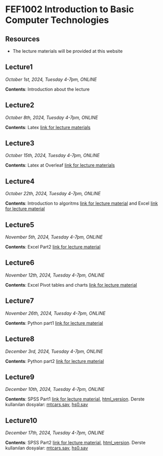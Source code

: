 # FEF1002 Introduction to Basic Computer Technologies

## Resources

- The lecture materials will be provided at this website

## Lecture1

*October 1st, 2024, Tuesday 4-7pm, ONLINE*

**Contents**: Introduction about the lecture

## Lecture2

*October 8th, 2024, Tuesday 4-7pm, ONLINE*

**Contents**: Latex [link for lecture materials](latex-lecture1-en.ipynb)

## Lecture3

*October 15th, 2024, Tuesday 4-7pm, ONLINE*

**Contents**: Latex at Overleaf [link for lecture materials](latex-lecture2-en.ipynb)

## Lecture4

*October 22th, 2024, Tuesday 4-7pm, ONLINE*

**Contents**: Introduction to algoritms [link for lecture material](week4-algoritms-en.qmd) and Excel [link for lecture material](week4-excel-en.qmd)

## Lecture5

*November 5th, 2024, Tuesday 4-7pm, ONLINE*

**Contents**: Excel Part2 [link for lecture material](week5-excel-part2.qmd)

## Lecture6

*November 12th, 2024, Tuesday 4-7pm, ONLINE*

**Contents**: Excel Pivot tables and charts [link for lecture material](week6-excel-part3.qmd)

## Lecture7

*November 26th, 2024, Tuesday 4-7pm, ONLINE*

**Contents**: Python part1 [link for lecture material](fef1002-python.ipynb)

## Lecture8

*December 3rd, 2024, Tuesday 4-7pm, ONLINE*

**Contents**: Python part2 [link for lecture material](fef1002-pythonB.ipynb)

## Lecture9

*December 10th, 2024, Tuesday 4-7pm, ONLINE*

**Contents**: SPSS Part1 [link for lecture material](1_SPSS.ipynb), [html_version](1_SPSS_htmlversion.html). Derste kullanılan dosyalar: [mtcars.sav](files/mtcars.sav), [hs0.sav](files/hs0.sav)

## Lecture10

*December 17th, 2024, Tuesday 4-7pm, ONLINE*

**Contents**: SPSS Part2 [link for lecture material](2_SPSS.ipynb), [html_version](2_SPSS_htmlversion.html). Derste kullanılan dosyalar: [mtcars.sav](files/mtcars.sav), [hs0.sav](files/hs0.sav)
